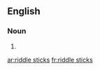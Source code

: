
==English==

===Noun===
{{head|en|plural}}

# {{plural of|riddle stick|lang=en|nocat=1}}

[[ar:riddle sticks]]
[[fr:riddle sticks]]